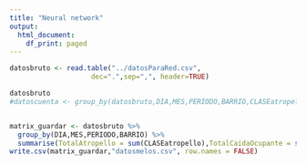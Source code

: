 ```yaml
---
title: "Neural network"
output:
  html_document:
    df_print: paged
---
```



```r
datosbruto <- read.table("../datosParaRed.csv",
                    dec=".",sep=",", header=TRUE)

datosbruto
#datoscuenta <- group_by(datosbruto,DIA,MES,PERIODO,BARRIO,CLASEatropello) %>% count(CLASEatropello,CLASEcaida.ocupante)


matrix_guardar <- datosbruto %>% 
  group_by(DIA,MES,PERIODO,BARRIO) %>% 
  summarise(TotalAtropello = sum(CLASEatropello),TotalCaidaOcupante = sum(CLASEcaida.ocupante),TotalAChoque = sum(CLASEchoque),Totalchoque.y.atropello = sum(CLASEchoque.y.atropello),TotalIncendio = sum(CLASEincendio),TotalOtro = sum(CLASEotro),TotalVolcamiento = sum(CLASEvolcamiento))
write.csv(matrix_guardar,"datosmelos.csv", row.names = FALSE)
```

